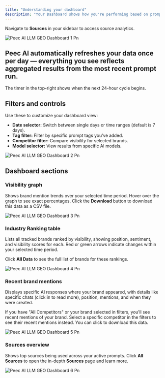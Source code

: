 ```yaml
---
title: "Understanding your dashboard"
description: "Your Dashboard shows how you're performing based on prompts that ran during the last 24 hours. "
---
```


Navigate to **Sources** in your sidebar to access source analytics.

![Peec AI LLM GEO Dashboard 1 Pn](/images/Peec-AI-LLM-GEO-dashboard-1.png)

## Peec AI automatically refreshes your data once per day — everything you see reflects aggregated results from the most recent prompt run.

The timer in the top-right shows when the next 24-hour cycle begins.

## Filters and controls

Use these to customize your dashboard view:

- **Date selector:** Switch between single days or time ranges (default is 7 days).
- **Tag filter:** Filter by specific prompt tags you’ve added.
- **Competitor filter:** Compare visibility for selected brands.
- **Model selector:** View results from specific AI models.

![Peec AI LLM GEO Dashboard 2 Pn](/images/Peec-AI-LLM-GEO-dashboard-2.png)

## Dashboard sections

### Visibility graph

Shows brand mention trends over your selected time period. Hover over the graph to see exact percentages. Click the **Download** button to download this data as a CSV file.

![Peec AI LLM GEO Dashboard 3 Pn](/images/Peec-AI-LLM-GEO-dashboard-3.png)

### Industry Ranking table

Lists all tracked brands ranked by visibility, showing position, sentiment, and visibility scores for each. Red or green arrows indicate changes within your selected time period.

Click **All Data** to see the full list of brands for these rankings.

![Peec AI LLM GEO Dashboard 4 Pn](/images/Peec-AI-LLM-GEO-dashboard-4.png)

### Recent brand mentions

Displays specific AI responses where your brand appeared, with details like specific chats (click in to read more), position, mentions, and when they were created.

If you have "All Competitors" or your brand selected in filters, you'll see recent mentions of your brand. Select a specific competitor in the filters to see their recent mentions instead. You can click to download this data.

![Peec AI LLM GEO Dashboard 5 Pn](/images/Peec-AI-LLM-GEO-dashboard-5.png)

### Sources overview

Shows top sources being used across your active prompts. Click **All Sources** to open the in-depth **Sources** page and learn more.

![Peec AI LLM GEO Dashboard 6 Pn](/images/Peec-AI-LLM-GEO-dashboard-6.png)